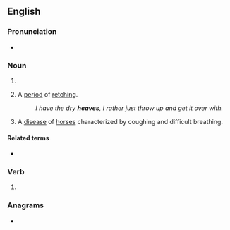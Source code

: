 ==English==

===Pronunciation===
* {{IPA|/hiːvz/|lang=en}}

===Noun===
{{head|en|noun plural form}}

# {{plural of|heave|lang=en}}
# {{lb|en|colloquial}} A [[period]] of [[retch]]ing.
#: ''I have the dry '''heaves''', I rather just throw up and get it over with.''
# A [[disease]] of [[horse]]s characterized by coughing and difficult breathing.

====Related terms====
* {{l|en|dry heaves}}

===Verb===
{{head|en|verb form}}

# {{en-third-person singular of|heave}}

===Anagrams===
* {{l|en|sheave}}